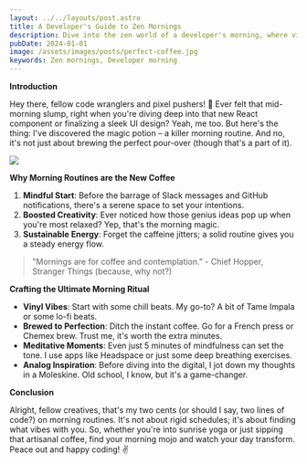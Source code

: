 ```yaml
---
layout: ../../layouts/post.astro
title: A Developer's Guide to Zen Mornings
description: Dive into the zen world of a developer's morning, where vinyl beats meet artisanal brews, setting the tone for a day of inspired coding and design.
pubDate: 2024-01-01
image: /assets/images/posts/perfect-coffee.jpg
keywords: Zen mornings, Developer morning
---
```


**Introduction**

Hey there, fellow code wranglers and pixel pushers! 🌅 Ever felt that mid-morning slump, right when you're diving deep into that new React component or finalizing a sleek UI design? Yeah, me too. But here's the thing: I've discovered the magic potion – a killer morning routine. And no, it's not just about brewing the perfect pour-over (though that's a part of it).

<img src={frontmatter.image}/>

**Why Morning Routines are the New Coffee**

1. **Mindful Start**: Before the barrage of Slack messages and GitHub notifications, there's a serene space to set your intentions.
2. **Boosted Creativity**: Ever noticed how those genius ideas pop up when you're most relaxed? Yep, that's the morning magic.
3. **Sustainable Energy**: Forget the caffeine jitters; a solid routine gives you a steady energy flow.

> "Mornings are for coffee and contemplation." - Chief Hopper, Stranger Things (because, why not?)

**Crafting the Ultimate Morning Ritual**

- **Vinyl Vibes**: Start with some chill beats. My go-to? A bit of Tame Impala or some lo-fi beats.
- **Brewed to Perfection**: Ditch the instant coffee. Go for a French press or Chemex brew. Trust me, it's worth the extra minutes.
- **Meditative Moments**: Even just 5 minutes of mindfulness can set the tone. I use apps like Headspace or just some deep breathing exercises.
- **Analog Inspiration**: Before diving into the digital, I jot down my thoughts in a Moleskine. Old school, I know, but it's a game-changer.

**Conclusion**

Alright, fellow creatives, that's my two cents (or should I say, two lines of code?) on morning routines. It's not about rigid schedules; it's about finding what vibes with you. So, whether you're into sunrise yoga or just sipping that artisanal coffee, find your morning mojo and watch your day transform. Peace out and happy coding! ✌️
